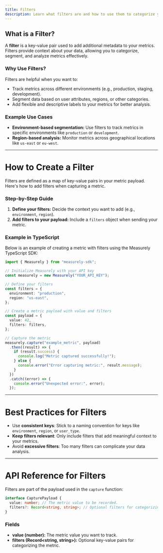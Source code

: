 ```yaml
---
title: Filters
description: Learn what filters are and how to use them to categorize your metrics.
---
```


## What is a Filter?

A **filter** is a key-value pair used to add additional metadata to your metrics. Filters provide context about your data, allowing you to categorize, segment, and analyze metrics effectively.

### Why Use Filters?
Filters are helpful when you want to:
- Track metrics across different environments (e.g., production, staging, development).
- Segment data based on user attributes, regions, or other categories.
- Add flexible and descriptive labels to your metrics for better analysis.

### Example Use Cases
- **Environment-based segmentation:** Use filters to track metrics in specific environments like `production` or `development`.
- **Region-based analysis:** Monitor metrics across geographical locations like `us-east` or `eu-west`.

---

# How to Create a Filter

Filters are defined as a map of key-value pairs in your metric payload. Here's how to add filters when capturing a metric.

### Step-by-Step Guide

1. **Define your filters:** Decide the context you want to add (e.g., `environment`, `region`).
2. **Add filters to your payload:** Include a `filters` object when sending your metric.

### Example in TypeScript
Below is an example of creating a metric with filters using the Measurely TypeScript SDK:

```typescript
import { Measurely } from "measurely-sdk";

// Initialize Measurely with your API key
const measurely = new Measurely("YOUR_API_KEY");

// Define your filters
const filters = {
  environment: "production",
  region: "us-east",
};

// Create a metric payload with value and filters
const payload = {
  value: 42,
  filters: filters,
};

// Capture the metric
measurely.capture("example_metric", payload)
  .then((result) => {
    if (result.success) {
      console.log("Metric captured successfully!");
    } else {
      console.error("Error capturing metric:", result.message);
    }
  })
  .catch((error) => {
    console.error("Unexpected error:", error);
  });
```

---

# Best Practices for Filters

- Use **consistent keys**: Stick to a naming convention for keys like `environment`, `region`, or `user_type`.
- **Keep filters relevant**: Only include filters that add meaningful context to your metrics.
- Avoid **excessive filters**: Too many filters can complicate your data analysis.

---

# API Reference for Filters

Filters are part of the payload used in the `capture` function:

```typescript
interface CapturePayload {
  value: number; // The metric value to be recorded.
  filters?: Record<string, string>; // Optional filters for categorizing the metric.
}
```

### Fields
- **value (number):** The metric value you want to track.
- **filters (Record<string, string>):** Optional key-value pairs for categorizing the metric.
